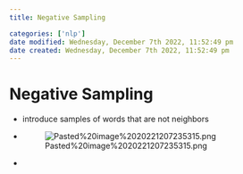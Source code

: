 ```yaml
---
title: Negative Sampling

categories: ['nlp']
date modified: Wednesday, December 7th 2022, 11:52:49 pm
date created: Wednesday, December 7th 2022, 11:52:49 pm
---
```


# Negative Sampling

- introduce samples of words that are not neighbors
- ![Pasted%20image%2020221207235315.png](Pasted%20image%2020221207235315.png)
- 



